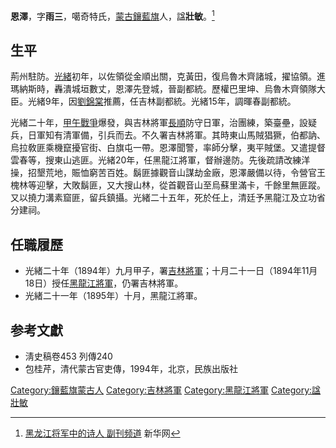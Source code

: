 '''恩澤'''{{BD|？||1899年}}，字'''雨三'''，噶奇特氏，[[蒙古|蒙古]][[鑲藍旗|鑲藍旗]]人，諡'''壯敏'''。<ref>[http://news.xinhuanet.com/xhfk/2010-05/13/c_1296266.htm 黑龙江将军中的诗人 副刊频道] 新华网</ref>

==生平==
荊州駐防。[[光緒|光緒]]初年，以佐領從金順出關，克黃田，復烏魯木齊諸城，擢協領。進瑪納斯時，轟潰城垣數丈，恩澤先登城，晉副都統。歷權巴里坤、烏魯木齊領隊大臣。光緒9年，因[[劉錦棠|劉錦棠]]推薦，任吉林副都統。光緒15年，調暉春副都統。

光緒二十年，[[甲午戰爭|甲午戰爭]]爆發，與吉林將軍[[長順|長順]]防守日軍，治團練，築臺壘，設疑兵，日軍知有清軍備，引兵而去。不久署吉林將軍。其時東山馬賊猖獗，伯都訥、烏拉敎匪乘機竄擾官街、白旗屯一帶。恩澤聞警，率師分擊，夷平賊堡。又遣提督雲春等，搜東山逃匪。光緒20年，任黑龍江將軍，督辦邊防。先後疏請改練洋操，招墾荒地，賑恤窮苦百姓。鬍匪據觀音山謀劫金廠，恩澤嚴備以待，令營官王槐林等迎擊，大敗鬍匪，又大搜山林，從首觀音山至烏蘇里滿卡，千餘里無匪蹤。又以撓力溝素窟匪，留兵鎮攝。光緒二十五年，死於任上，清廷予黑龍江及立功省分建祠。

==任職履歷==
*光緒二十年（1894年）九月甲子，署[[吉林將軍|吉林將軍]]；十月二十一日（1894年11月18日）授任[[黑龍江將軍|黑龍江將軍]]，仍署吉林將軍。
*光緒二十一年（1895年）十月，黑龍江將軍。

==参考文獻==
<div class="references-small">
<references />
</div>
*淸史稿卷453 列傳240
*包桂芹，清代蒙古官吏傳，1994年，北京，民族出版社

[[Category:鑲藍旗蒙古人|Category:鑲藍旗蒙古人]]
[[Category:吉林將軍|Category:吉林將軍]]
[[Category:黑龍江將軍|Category:黑龍江將軍]]
[[Category:諡壯敏|Category:諡壯敏]]